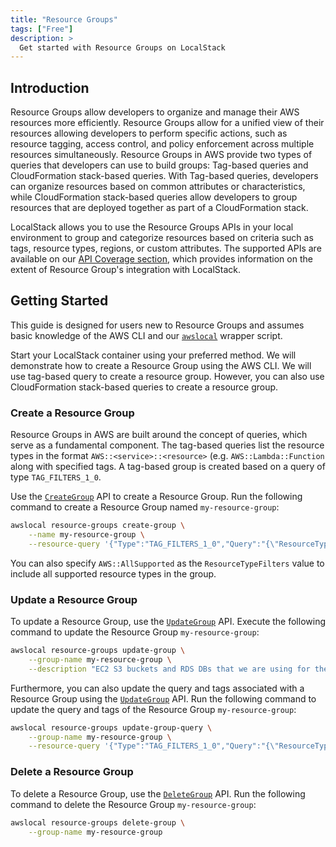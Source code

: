 ```yaml
---
title: "Resource Groups"
tags: ["Free"]
description: >
  Get started with Resource Groups on LocalStack
---
```



## Introduction

Resource Groups allow developers to organize and manage their AWS resources more efficiently.
Resource Groups allow for a unified view of their resources allowing developers to perform specific actions, such as resource tagging, access control, and policy enforcement across multiple resources simultaneously.
Resource Groups in AWS provide two types of queries that developers can use to build groups: Tag-based queries and CloudFormation stack-based queries.
With Tag-based queries, developers can organize resources based on common attributes or characteristics, while CloudFormation stack-based queries allow developers to group resources that are deployed together as part of a CloudFormation stack.

LocalStack allows you to use the Resource Groups APIs in your local environment to group and categorize resources based on criteria such as tags, resource types, regions, or custom attributes.
The supported APIs are available on our [API Coverage section](#api-coverage), which provides information on the extent of Resource Group's integration with LocalStack.

## Getting Started

This guide is designed for users new to Resource Groups and assumes basic knowledge of the AWS CLI and our [`awslocal`](https://github.com/localstack/awscli-local) wrapper script.

Start your LocalStack container using your preferred method.
We will demonstrate how to create a Resource Group using the AWS CLI.
We will use tag-based query to create a resource group.
However, you can also use CloudFormation stack-based queries to create a resource group.

### Create a Resource Group

Resource Groups in AWS are built around the concept of queries, which serve as a fundamental component.
The tag-based queries list the resource types in the format `AWS::<service>::<resource>` (e.g. `AWS::Lambda::Function` along with specified tags.
A tag-based group is created based on a query of type `TAG_FILTERS_1_0`.

Use the [`CreateGroup`](https://docs.aws.amazon.com/resource-groups/latest/APIReference/API_CreateGroup.html) API to create a Resource Group.
Run the following command to create a Resource Group named `my-resource-group`:

```bash
awslocal resource-groups create-group \
    --name my-resource-group \
    --resource-query '{"Type":"TAG_FILTERS_1_0","Query":"{\"ResourceTypeFilters\":[\"AWS::EC2::Instance\"],\"TagFilters\":[{\"Key\":\"Stage\",\"Values\":[\"Test\"]}]}"}'
```

You can also specify `AWS::AllSupported` as the `ResourceTypeFilters` value to include all supported resource types in the group.

### Update a Resource Group

To update a Resource Group, use the [`UpdateGroup`](https://docs.aws.amazon.com/resource-groups/latest/APIReference/API_UpdateGroup.html) API.
Execute the following command to update the Resource Group `my-resource-group`:

```bash
awslocal resource-groups update-group \
    --group-name my-resource-group \
    --description "EC2 S3 buckets and RDS DBs that we are using for the test stage"
```

Furthermore, you can also update the query and tags associated with a Resource Group using the [`UpdateGroup`](https://docs.aws.amazon.com/resource-groups/latest/APIReference/API_UpdateGroup.html) API.
Run the following command to update the query and tags of the Resource Group `my-resource-group`:

```bash
awslocal resource-groups update-group-query \
    --group-name my-resource-group \
    --resource-query '{"Type":"TAG_FILTERS_1_0","Query":"{\"ResourceTypeFilters\":[\"AWS::EC2::Instance\",\"AWS::S3::Bucket\",\"AWS::RDS::DBInstance\"],\"TagFilters\":[{\"Key\":\"Stage\",\"Values\":[\"Test\"]}]}"}'
```

### Delete a Resource Group

To delete a Resource Group, use the [`DeleteGroup`](https://docs.aws.amazon.com/resource-groups/latest/APIReference/API_DeleteGroup.html) API.
Run the following command to delete the Resource Group `my-resource-group`:

```bash
awslocal resource-groups delete-group \
    --group-name my-resource-group
```

